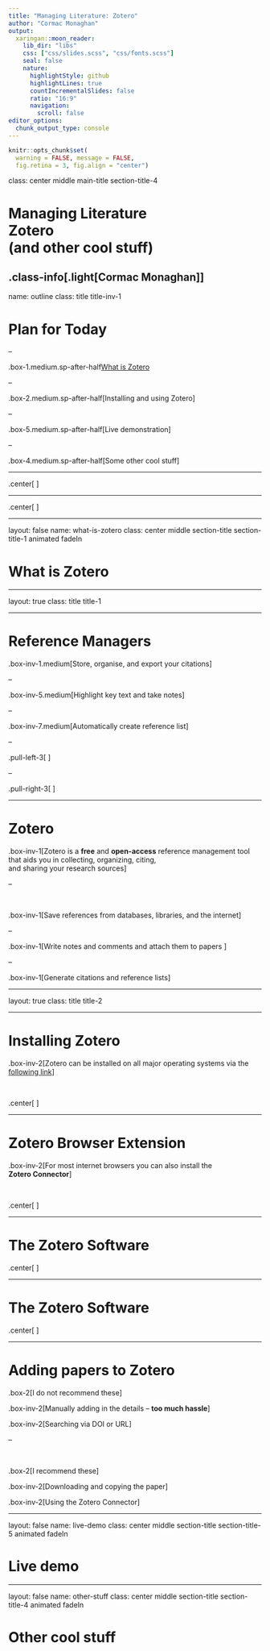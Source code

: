 ```yaml
---
title: "Managing Literature: Zotero"
author: "Cormac Monaghan"
output:
  xaringan::moon_reader:
    lib_dir: "libs"
    css: ["css/slides.scss", "css/fonts.scss"]
    seal: false 
    nature:
      highlightStyle: github
      highlightLines: true
      countIncrementalSlides: false
      ratio: "16:9"
      navigation:
        scroll: false
editor_options: 
  chunk_output_type: console
---
```


```r
knitr::opts_chunk$set(
  warning = FALSE, message = FALSE,
  fig.retina = 3, fig.align = "center")
```

class: center middle main-title section-title-4

#  Managing Literature<br>Zotero<br>(and other cool stuff)

.class-info[.light[Cormac Monaghan]]
---

name: outline
class: title title-inv-1

# Plan for Today

--

.box-1.medium.sp-after-half[What is Zotero]

--

.box-2.medium.sp-after-half[Installing and using Zotero]

--

.box-5.medium.sp-after-half[Live demonstration]

--

.box-4.medium.sp-after-half[Some other cool stuff]

---

.center[
<figure>
 <img src="files/img/Papers/pile_of_papers.png" width="600px">
 </figure>
]

---

.center[
<figure>
 <img src="files/img/Papers/messy_files.png" width="1000px">
 </figure>
]

---

layout: false
name: what-is-zotero
class: center middle section-title section-title-1 animated fadeIn

# What is Zotero

---

layout: true
class: title title-1

---

# Reference Managers

.box-inv-1.medium[Store, organise, and export your citations]

--

.box-inv-5.medium[Highlight key text and take notes]

--

.box-inv-7.medium[Automatically create reference list]

--

.pull-left-3[
<figure>
 <img src="files/img/angry_homer.png" width="100px">
 </figure>
]

--

.pull-right-3[
<figure>
 <img src="files/img/happy_homer.jpg" width="250px">
 </figure>
]

---

# Zotero

.box-inv-1[Zotero is a **free** and **open-access** reference management tool that aids you in collecting, organizing, citing, <br>and sharing your research sources]

--

<br>

.box-inv-1[Save references from databases,  libraries, and the internet]

--

.box-inv-1[Write notes and comments and attach them to papers ]

--

.box-inv-1[Generate citations and reference lists]

---

layout: true
class: title title-2

---

# Installing Zotero

.box-inv-2[Zotero can be installed on all major operating systems via the [following link](https://www.zotero.org/download/)]

<br>

.center[
<figure>
 <img src="files/img/Zotero/zotero_download.png" width="400px">
 </figure>
]

---

# Zotero Browser Extension

.box-inv-2[For most internet browsers you can also install the <br>**Zotero Connector**]

<br>

.center[
<figure>
 <img src="files/img/Zotero/zotero_connector.png" width="475px">
 </figure>
]

---

# The Zotero Software

.center[
<figure>
 <img src="files/img/Zotero/zotero_site.png" width="950px">
 </figure>
]

---

# The Zotero Software

.center[
<figure>
 <img src="files/img/Zotero/zotero_paper.png" width="800px">
 </figure>
]

---

# Adding papers to Zotero

.box-2[I do not recommend these]

.box-inv-2[Manually adding in the details – **too much hassle**]

.box-inv-2[Searching via DOI or URL]

--

<br>

.box-2[I recommend these]

.box-inv-2[Downloading and copying the paper]

.box-inv-2[Using the Zotero Connector]

---

layout: false
name: live-demo
class: center middle section-title section-title-5 animated fadeIn

# Live demo

---

layout: false
name: other-stuff
class: center middle section-title section-title-4 animated fadeIn

# Other cool stuff



